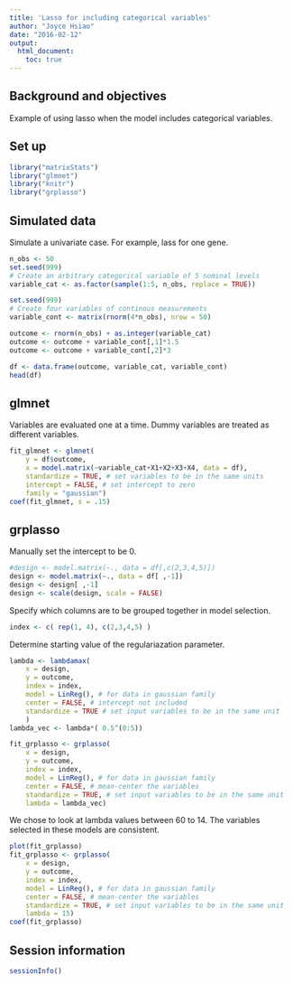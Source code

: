 ```yaml
---
title: 'Lasso for including categorical variables'
author: "Joyce Hsiao"
date: "2016-02-12"
output: 
  html_document:
    toc: true
---
```



## Background and objectives

Example of using lasso when the model includes categorical variables. 


## Set up

```r
library("matrixStats")
library("glmnet")
library("knitr")
library("grplasso")
```


## Simulated data

Simulate a univariate case. For example, lass for one gene. 

```r
n_obs <- 50
set.seed(999)
# Create an arbitrary categorical variable of 5 nominal levels
variable_cat <- as.factor(sample(1:5, n_obs, replace = TRUE))

set.seed(999)
# Create four variables of continous measurements
variable_cont <- matrix(rnorm(4*n_obs), nrow = 50)

outcome <- rnorm(n_obs) + as.integer(variable_cat)
outcome <- outcome + variable_cont[,1]*1.5
outcome <- outcome + variable_cont[,2]*3

df <- data.frame(outcome, variable_cat, variable_cont)
head(df)
```


## glmnet

Variables are evaluated one at a time. Dummy variables are treated as different variables. 

```r
fit_glmnet <- glmnet(
    y = df$outcome, 
    x = model.matrix(~variable_cat+X1+X2+X3+X4, data = df), 
    standardize = TRUE, # set variables to be in the same units
    intercept = FALSE, # set intercept to zero
    family = "gaussian")
coef(fit_glmnet, s = .15)
```



## grplasso

Manually set the intercept to be 0.

```r
#design <- model.matrix(~., data = df[,c(2,3,4,5)])
design <- model.matrix(~., data = df[ ,-1])
design <- design[ ,-1]
design <- scale(design, scale = FALSE)
```

Specify which columns are to be grouped together in model selection.

```r
index <- c( rep(1, 4), c(2,3,4,5) )
```


Determine starting value of the regulariazation parameter.

```r
lambda <- lambdamax(
    x = design, 
    y = outcome,
    index = index,
    model = LinReg(), # for data in gaussian family
    center = FALSE, # intercept not included
    standardize = TRUE # set input variables to be in the same unit
    )
lambda_vec <- lambda*( 0.5^(0:5))
```


```r
fit_grplasso <- grplasso(
    x = design, 
    y = outcome,
    index = index,
    model = LinReg(), # for data in gaussian family
    center = FALSE, # mean-center the variables
    standardize = TRUE, # set input variables to be in the same unit
    lambda = lambda_vec)
```

We chose to look at lambda values between 60 to 14. The variables selected in these
models are consistent.

```r
plot(fit_grplasso)
fit_grplasso <- grplasso(
    x = design, 
    y = outcome,
    index = index,
    model = LinReg(), # for data in gaussian family
    center = FALSE, # mean-center the variables
    standardize = TRUE, # set input variables to be in the same unit
    lambda = 15)
coef(fit_grplasso)
```



## Session information

```r
sessionInfo()
```

